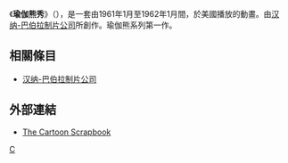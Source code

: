 {{Infobox animanga/Headerofja
|標題=瑜伽熊秀
|image= 
|日文名稱= ヨギ・ベア
|英文名稱= The Yogi Bear Show
|kana=
|romaji=
|common= 
}}
{{Infobox animanga/TVAnime
|標題      = 
|原案      =
|原作      = 
|導演      = [[威廉·漢納|William Hanna]]<br/>[[約瑟·巴貝拉|Joseph Barbera]]
|監修      = 
|企畫      = 
|系列構成  = 
|腳本      = 
|分鏡      = 
|演出      = 
|人物原案  = 
|人物設定  = 
|作畫監督  = 
|機械設定  = 
|美術監督  = 
|色彩設計  = 
|撮影監督  = 
|音響監督  = 
|音樂      = 
|音樂製作  = 
|動畫製作  = 
|製作      =  [[漢納巴伯拉動畫|Hanna-Barbera Productions]]
|播放電視台 = {{flagicon|USA}}  聯播系統
|其他電視台 = ● {{flagicon|Taiwan}}  [[Cartoon_Network|TNT卡通頻道]]（未知）
|播放開始   =1961年1月30日
|播放結束   =1962年1月6日
|話數       = 33
}}
{{Infobox animanga/Footerofja}}

《'''瑜伽熊秀'''》（{{lang-en|''The Yogi Bear Show''}}），是一套由1961年1月至1962年1月間，於美國播放的動畫。由[[漢納巴伯拉動畫|汉纳-巴伯拉制片公司]]所創作。瑜伽熊系列第一作。
== 相關條目 ==
*[[漢納巴伯拉動畫|汉纳-巴伯拉制片公司]]

== 外部連結 ==
* [http://www.cartoonscrapbook.com/Y/yogibear1958.htm The Cartoon Scrapbook] {{Wayback|url=http://www.cartoonscrapbook.com/Y/yogibear1958.htm |date=20131115122534 }}

{{ACG-stub}}
{{Hanna-Barbera Productions}}
[[Category:美國動畫影集|C]]